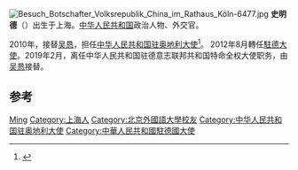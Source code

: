 [[File:Besuch_Botschafter_Volksrepublik_China_im_Rathaus_Köln-6477.jpg|thumb]]
{{不是|施明德}}
'''史明德'''（{{bd|1954年|12月}}）出生于上海。[[中华人民共和国|中华人民共和国]]政治人物、外交官。

2010年，接替[[吴恳|吴恳]]，担任[[中国驻奥地利大使列表|中华人民共和国驻奥地利大使]]<ref>{{cite web|author=中华人民共和国外交部|title=中国驻奥地利历任大使|url=http://www.mfa.gov.cn/chn/pds/ziliao/wjrw/2167/2172/t9247.htm|publisher=中华人民共和国外交部|accessdate=2012-03-07}}</ref>。
2012年8月轉任[[中國駐德國大使列表|駐德大使]]。2019年2月，离任中华人民共和国驻德意志联邦共和国特命全权大使职务，由[[吴恳|吴恳]]接替。

== 参考 ==
{{reflist}}
{{start box}}
{{s-dip}}
{{s-before|[[吴红波|吴红波]]}}
{{s-title|[[中国驻德国大使列表|中華人民共和国驻德国大使]]|2012年8月－2019年2月}}
{{s-after|[[吴恳|吴恳]]}}
{{s-before|[[吴恳|吴恳]]}}
{{s-title|[[中国驻奥地利大使列表|中華人民共和国驻奥地利大使]]|2010年8月－2012年8月}}
{{s-after|[[赵彬|赵彬]]}}
{{end box}}
{{中国政治人物小作品}}

{{Authority control}}
{{DEFAULTSORT:Shi史}}
[[Category:史姓|Ming]]
[[Category:上海人|Category:上海人]]
[[Category:北京外國語大學校友|Category:北京外國語大學校友]]
[[Category:中华人民共和国驻奥地利大使|Category:中华人民共和国驻奥地利大使]]
[[Category:中華人民共和國駐德國大使|Category:中華人民共和國駐德國大使]]